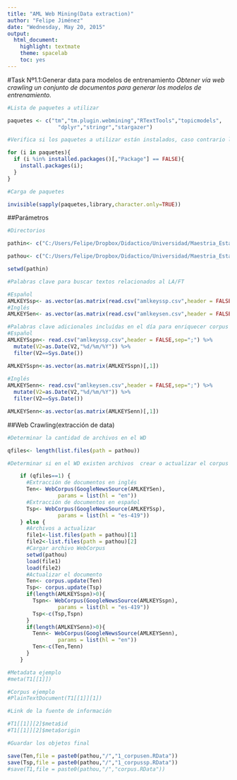 ```yaml
---
title: "AML Web Mining(Data extraction)"
author: "Felipe Jiménez"
date: "Wednesday, May 20, 2015"
output:
  html_document:
    highlight: textmate
    theme: spacelab
    toc: yes
---
```

#Task Nº1.1:Generar data para modelos de entrenamiento
*Obtener vía web crawling un conjunto de documentos para generar los modelos de entrenamiento.*

```r

#Lista de paquetes a utilizar

paquetes <- c("tm","tm.plugin.webmining","RTextTools","topicmodels",
                "dplyr","stringr","stargazer")

#Verifica si los paquetes a utilizar están instalados, caso contrario los instala

for (i in paquetes){
  if (i %in% installed.packages()[,"Package"] == FALSE){
    install.packages(i);
  }
}

#Carga de paquetes

invisible(sapply(paquetes,library,character.only=TRUE))

```

##Parámetros
```r

#Directorios

pathin<- c("C:/Users/Felipe/Dropbox/Didactico/Universidad/Maestria_Estadistica/Practica_Profesional/AML_web_mining/Datos")

pathou<- c("C:/Users/Felipe/Dropbox/Didactico/Universidad/Maestria_Estadistica/Practica_Profesional/AML_web_mining/Objetos")

setwd(pathin)

#Palabras clave para buscar textos relacionados al LA/FT

#Español
AMLKEYSsp<- as.vector(as.matrix(read.csv("amlkeyssp.csv",header = FALSE,sep=";"))[,1])
#Inglés
AMLKEYSen<- as.vector(as.matrix(read.csv("amlkeysen.csv",header = FALSE,sep=";"))[,1])

#Palabras clave adicionales incluídas en el día para enriquecer corpus
#Español
AMLKEYSspn<- read.csv("amlkeyssp.csv",header = FALSE,sep=";") %>%
  mutate(V2=as.Date(V2,"%d/%m/%Y")) %>%
  filter(V2==Sys.Date())

AMLKEYSspn<-as.vector(as.matrix(AMLKEYSspn)[,1])
  
#Inglés
AMLKEYSenn<- read.csv("amlkeysen.csv",header = FALSE,sep=";") %>%
  mutate(V2=as.Date(V2,"%d/%m/%Y")) %>%
  filter(V2==Sys.Date())

AMLKEYSenn<-as.vector(as.matrix(AMLKEYSenn)[,1])


```

##Web Crawling(extracción de data)
```r

#Determinar la cantidad de archivos en el WD

qfiles<- length(list.files(path = pathou))

#Determinar si en el WD existen archivos  crear o actualizar el corpus según sea el caso.

    if (qfiles==1) {
      #Extracción de documentos en inglés
      Ten<- WebCorpus(GoogleNewsSource(AMLKEYSen),
                params = list(hl = "en"))
      #Extracción de documentos en español
      Tsp<- WebCorpus(GoogleNewsSource(AMLKEYSsp),
                params = list(hl = "es-419"))
    } else {
      #Archivos a actualizar
      file1<-list.files(path = pathou)[1]
      file2<-list.files(path = pathou)[2]
      #Cargar archivo WebCorpus
      setwd(pathou)
      load(file1)
      load(file2)
      #Actualizar el documento
      Ten<- corpus.update(Ten)
      Tsp<- corpus.update(Tsp)  
      if(length(AMLKEYSspn)>0){
        Tspn<- WebCorpus(GoogleNewsSource(AMLKEYSspn),
                params = list(hl = "es-419"))
        Tsp<-c(Tsp,Tspn)
      } 
      if(length(AMLKEYSenn)>0){
        Tenn<- WebCorpus(GoogleNewsSource(AMLKEYSenn),
                params = list(hl = "en"))
        Ten<-c(Ten,Tenn)
      }
    }

#Metadata ejemplo
#meta(T1[[1]])

#Corpus ejemplo
#PlainTextDocument(T1[[1]][1])

#Link de la fuente de información

#T1[[1]][2]$meta$id
#T1[[1]][2]$meta$origin

#Guardar los objetos final

save(Ten,file = paste0(pathou,"/","1_corpusen.RData"))
save(Tsp,file = paste0(pathou,"/","1_corpussp.RData"))
#save(T1,file = paste0(pathou,"/","corpus.RData"))

```
